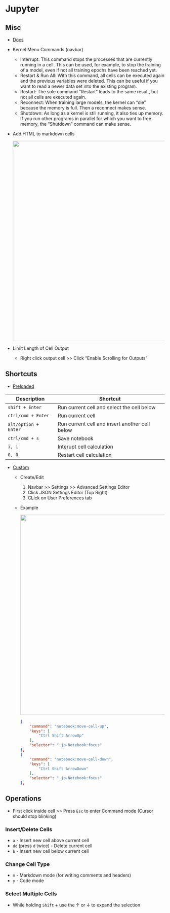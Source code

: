 # Jupyter {#sec-py-jupy .unnumbered}

## Misc {#sec-py-jupy-misc .unnumbered}

-   [Docs](https://jupyter-notebook.readthedocs.io/en/stable/notebook.html#)

-   Kernel Menu Commands (navbar)

    -   Interrupt: This command stops the processes that are currently running in a cell. This can be used, for example, to stop the training of a model, even if not all training epochs have been reached yet.
    -   Restart & Run All: With this command, all cells can be executed again and the previous variables were deleted. This can be useful if you want to read a newer data set into the existing program.
    -   Restart: The sole command "Restart" leads to the same result, but not all cells are executed again.
    -   Reconnect: When training large models, the kernel can "die" because the memory is full. Then a reconnect makes sense.
    -   Shutdown: As long as a kernel is still running, it also ties up memory. If you run other programs in parallel for which you want to free memory, the "Shutdown" command can make sense.

-   Add HTML to markdown cells

    ![](_resources/Python-Jupyter.resources/markdown-html-tags-1.webp){.lightbox width="632"}

-   Limit Length of Cell Output

    -   Right click output cell \>\> Click "Enable Scrolling for Outputs"

## Shortcuts {#sec-py-jupy-shortcuts .unnumbered}

-   [Preloaded]{.underline}

| Description          | Shortcut                                       |
|----------------------|------------------------------------------------|
| `shift + Enter`      | Run current cell and select the cell below     |
| `ctrl/cmd + Enter`   | Run current cell                               |
| `alt/option + Enter` | Run current cell and insert another cell below |
| `ctrl/cmd + s`       | Save notebook                                  |
| `i, i`               | Interupt cell calculation                      |
| `0, 0`               | Restart cell calculation                       |

-   [Custom]{.underline}
    -   Create/Edit

        1.  Navbar \>\> Settings \>\> Advanced Settings Editor
        2.  Click JSON Settings Editor (Top Right)
        3.  CLick on User Preferences tab

    -   [Example]{.ribbon-highlight}

        ![](_resources/Python-Jupyter.resources/custom-shortcuts-editor-1.webp){.lightbox width="632"}

        ``` json
        {
            "command": "notebook:move-cell-up",
            "keys": [
                "Ctrl Shift ArrowUp"
            ],
            "selector": ".jp-Notebook:focus"
        },
        {
            "command": "notebook:move-cell-down",
            "keys": [
                "Ctrl Shift ArrowDown"
            ],
            "selector": ".jp-Notebook:focus"
        },
        ```

## Operations {#sec-py-jupy-ops .unnumbered}

-   First click inside cell \>\> Press `Esc` to enter Command mode (Cursor should stop blinking)

### Insert/Delete Cells {#sec-py-jupy-ops-insdel .unnumbered}

-   `a` - Insert new cell above current cell
-   `dd` (press `d` twice) - Delete current cell
-   `b` - Insert new cell below current cell

### Change Cell Type {#sec-py-jupy-ops-chg .unnumbered}

-   `m` - Markdown mode (for writing comments and headers)
-   `y` - Code mode

### Select Multiple Cells {#sec-py-jupy-ops-selmult .unnumbered}

-   While holding `Shift` + use the $\uparrow$ or $\downarrow$ to expand the selection
